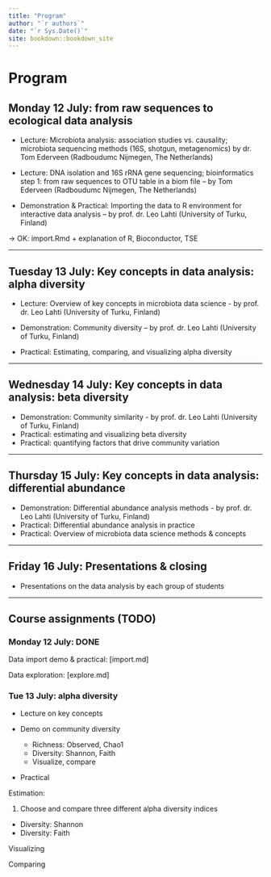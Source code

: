 ```yaml
---
title: "Program"
author: "`r authors`"
date: "`r Sys.Date()`"
site: bookdown::bookdown_site
---
```


# Program

## Monday 12 July: from raw sequences to ecological data analysis
- Lecture: Microbiota analysis: association studies vs. causality; microbiota sequencing methods (16S,
shotgun, metagenomics) by dr. Tom Ederveen (Radboudumc Nijmegen, The Netherlands)

- Lecture: DNA isolation and 16S rRNA gene sequencing; bioinformatics step 1: from raw sequences
to OTU table in a biom file – by Tom Ederveen (Radboudumc Nijmegen, The Netherlands)

- Demonstration & Practical: Importing the data to R environment for interactive data analysis – by
prof. dr. Leo Lahti (University of Turku, Finland)

-> OK: import.Rmd + explanation of R, Bioconductor, TSE

----------------------------------------------------------------

## Tuesday 13 July: Key concepts in data analysis: alpha diversity

- Lecture: Overview of key concepts in microbiota data science - by prof. dr. Leo Lahti (University of
Turku, Finland)

- Demonstration: Community diversity – by prof. dr. Leo Lahti (University of Turku, Finland)

- Practical: Estimating, comparing, and visualizing alpha diversity

----------------------------------------------------------------

## Wednesday 14 July: Key concepts in data analysis: beta diversity
- Demonstration: Community similarity - by prof. dr. Leo Lahti (University of Turku, Finland)
- Practical: estimating and visualizing beta diversity
- Practical: quantifying factors that drive community variation

-----------------------------------------------------------------

## Thursday 15 July: Key concepts in data analysis: differential abundance
- Demonstration: Differential abundance analysis methods - by prof. dr. Leo Lahti (University of
Turku, Finland)
- Practical: Differential abundance analysis in practice
- Practical: Overview of microbiota data science methods & concepts

-----------------------------------------------------------------

## Friday 16 July: Presentations & closing
- Presentations on the data analysis by each group of students

----------------------------------------------------------------


## Course assignments (TODO)

### Monday 12 July: DONE

Data import demo & practical: [import.md]

Data exploration: [explore.md]


### Tue 13 July: alpha diversity

* Lecture on key concepts

* Demo on community diversity
  - Richness: Observed, Chao1
  - Diversity: Shannon, Faith
  - Visualize, compare

- Practical


Estimation:

1) Choose and compare three different alpha diversity indices

- Diversity: Shannon
- Diversity: Faith


Visualizing 


Comparing




